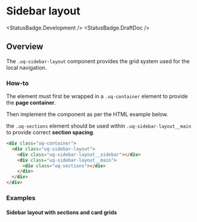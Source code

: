 
# Sidebar layout

<StatusBadge.Development />
<StatusBadge.DraftDoc />

## Overview

The `.uq-sidebar-layout` component provides the grid system used for the local
navigation.

### How-to

The element must first be wrapped in a `.uq-container` element to provide the
**page container**.

Then implement the component as per the HTML example below.

the `.uq-sections` element should be used within `.uq-sidebar-layout__main` to
provide correct **section spacing**.

<Canvas sourceState='hidden'>
  <Story id="layout-page-layouts-sidebar--sidebar" />
</Canvas>

```html
<div class="uq-container">
  <div class="uq-sidebar-layout">
    <div class="uq-sidebar-layout__sidebar"></div>
    <div class="uq-sidebar-layout__main">
      <div class="uq-sections"></div>
    </div>
  </div>
</div>
```

### Examples

#### Sidebar layout with sections and card grids

<Canvas sourceState='hidden'>
  <div class="uqds-layout-demo-bg">
    <div class="uq-container">
      <div class="uq-sidebar-layout">
        <div class="uq-sidebar-layout__sidebar">
          <div class="uqds-layout-demo-el"></div>
        </div>
        <div class="uq-sidebar-layout__main">
          <div class="uq-sections">
            <div class="uqds-layout-demo-el"></div>
            <div class="uq-card-grid uq-card-grid--target-3x">
              <div class="uqds-layout-demo-el"></div>
              <div class="uqds-layout-demo-el"></div>
              <div class="uqds-layout-demo-el"></div>
            </div>
            <div class="uqds-layout-demo-el"></div>
            <div class="uq-card-grid uq-card-grid--target-2x">
              <div class="uqds-layout-demo-el"></div>
              <div class="uqds-layout-demo-el"></div>
              <div class="uqds-layout-demo-el"></div>
              <div class="uqds-layout-demo-el"></div>
            </div>
          </div>
        </div>
      </div>
    </div>
  </div>
</Canvas>
